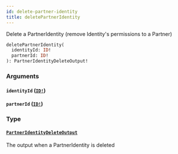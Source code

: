 ```yaml
---
id: delete-partner-identity
title: deletePartnerIdentity
---
```


Delete a PartnerIdentity (remove Identity's permissions to a Partner)

```graphql
deletePartnerIdentity(
  identityId: ID!
  partnerId: ID!
): PartnerIdentityDeleteOutput!

```

### Arguments

#### `identityId` ([`ID!`](/developers/shared-apis/adminidentity-api/graphql/reference/scalars/id))

#### `partnerId` ([`ID!`](/developers/shared-apis/adminidentity-api/graphql/reference/scalars/id))

### Type

#### [`PartnerIdentityDeleteOutput`](/developers/shared-apis/adminidentity-api/graphql/reference/objects/partner-identity-delete-output)

The output when a PartnerIdentity is deleted
